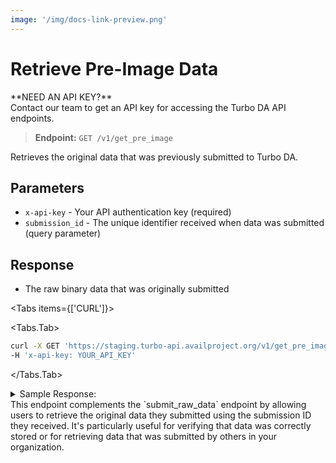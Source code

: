 ```yaml
---
image: '/img/docs-link-preview.png'
---
```



# Retrieve Pre-Image Data
<Callout type="info">
**NEED AN API KEY?**<br/>
Contact our team to get an API key for accessing the Turbo DA API endpoints.
</Callout>

> **Endpoint:** `GET /v1/get_pre_image`

Retrieves the original data that was previously submitted to Turbo DA.

## Parameters
- `x-api-key` - Your API authentication key (required)
- `submission_id` - The unique identifier received when data was submitted (query parameter)

## Response
- The raw binary data that was originally submitted

<Tabs items={['CURL']}>

<Tabs.Tab>
```bash filename="Fetching raw data against your submission ID"
curl -X GET 'https://staging.turbo-api.availproject.org/v1/get_pre_image?submission_id=YOUR_SUBMISSION_ID' \
-H 'x-api-key: YOUR_API_KEY'
```
</Tabs.Tab>
</Tabs>

<details className="border p-3 rounded-md bg-[#EFF6FF]">
<summary>Sample Response:</summary>
```
{
    "data": "Raw binary data"
}
```

> If the submission ID is invalid, you'll receive an appropriate HTTP error code with an error message:

```json
{
    "error": "Customer Expenditure entry not found"
}
```
</details>

<Callout type="info">
This endpoint complements the `submit_raw_data` endpoint by allowing users to retrieve the original data they submitted using the submission ID they received. 
It's particularly useful for verifying that data was correctly stored or for retrieving data that was submitted by others in your organization.
</Callout>
